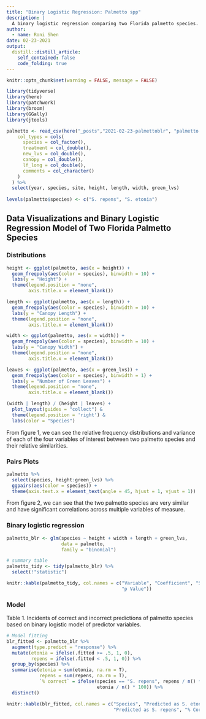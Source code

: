 ```yaml
---
title: "Binary Logistic Regression: Palmetto spp"
description: |
  A binary logistic regression comparing two Florida palmetto species.
author:
  - name: Roni Shen
date: 02-23-2021
output:
  distill::distill_article:
    self_contained: false
    code_folding: true
---
```


```r
knitr::opts_chunk$set(warning = FALSE, message = FALSE)

library(tidyverse)
library(here)
library(patchwork)
library(broom)
library(GGally)
library(jtools)

palmetto <- read_csv(here("_posts","2021-02-23-palmettoblr", "palmetto.csv"), 
    col_types = cols(
      species = col_factor(),
      treatment = col_double(),
      new_lvs = col_double(),
      canopy = col_double(),
      lf_long = col_double(),
      comments = col_character()
    )
  ) %>% 
  select(year, species, site, height, length, width, green_lvs)
  
levels(palmetto$species) <- c("S. repens", "S. etonia")

```

## Data Visualizations and Binary Logistic Regression Model of Two Florida Palmetto Species



### Distributions

```r

height <- ggplot(palmetto, aes(x = height)) +
  geom_freqpoly(aes(color = species), binwidth = 10) +
  labs(y = "Height") +
  theme(legend.position = "none",
        axis.title.x = element_blank())

length <- ggplot(palmetto, aes(x = length)) +
  geom_freqpoly(aes(color = species), binwidth = 10) +
  labs(y = "Canopy Length") +
  theme(legend.position = "none",
        axis.title.x = element_blank())

width <- ggplot(palmetto, aes(x = width)) +
  geom_freqpoly(aes(color = species), binwidth = 10) +
  labs(y = "Canopy Width") +
  theme(legend.position = "none",
        axis.title.x = element_blank())

leaves <- ggplot(palmetto, aes(x = green_lvs)) +
  geom_freqpoly(aes(color = species), binwidth = 1) +
  labs(y = "Number of Green Leaves") +
  theme(legend.position = "none",
        axis.title.x = element_blank())

(width | length) / (height | leaves) + 
  plot_layout(guides = "collect") & 
  theme(legend.position = 'right') & 
  labs(color = "Species")
```
From figure 1, we can see the relative frequency distributions and variance of each of the four variables of interest between two palmetto species and their relative similarities.


### Pairs Plots

```r
palmetto %>% 
  select(species, height:green_lvs) %>% 
  ggpairs(aes(color = species)) +
  theme(axis.text.x = element_text(angle = 45, hjust = 1, vjust = 1))
```
From figure 2, we can see that the two palmetto species are very similar and have significant correlations across multiple variables of measure. 



### Binary logistic regression

```r

palmetto_blr <- glm(species ~ height + width + length + green_lvs, 
                    data = palmetto,
                    family = "binomial")

# summary table
palmetto_tidy <- tidy(palmetto_blr) %>% 
  select(!"statistic")  

knitr::kable(palmetto_tidy, col.names = c("Variable", "Coefficient", "Standard Error",
                                          "p Value"))

```


### Model 

Table 1. Incidents of correct and incorrect predictions of palmetto species based on binary logistic model of predictor variables.


```r
# Model fitting
blr_fitted <- palmetto_blr %>% 
  augment(type.predict = "response") %>% 
  mutate(etonia = ifelse(.fitted >= .5, 1, 0),
         repens = ifelse(.fitted < .5, 1, 0)) %>%
  group_by(species) %>% 
  summarise(etonia = sum(etonia, na.rm = T),
            repens = sum(repens, na.rm = T),
            `% correct` = ifelse(species == "S. repens", repens / n() * 100, 
                                 etonia / n() * 100)) %>% 
  distinct()

knitr::kable(blr_fitted, col.names = c("Species", "Predicted as S. etonia", 
                                       "Predicted as S. repens", "% Correct"))

```




